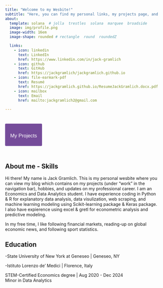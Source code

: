 ```yaml
---
title: "Welcome to my Wesbite!" 
subtitle: "Here, you can find my personal links, my projects page, and information about me."
about:
  template: solana  # jolla  trestles  solana  marquee  broadside
  image: img/profile.png
  image-width: 16em
  image-shape: rounded # rectangle  round  roundedZ

  links:
    - icon: linkedin
      text: LinkedIn
      href: https://www.linkedin.com/in/jack-gramlich
    - icon: github
      text: GitHub 
      href: https://jackgramlich/jackgramlich.github.io
    - icon: file-earmark-pdf
      text: Resumé
      href: https://jackgramlich.github.io/ResumeJackGramlich.docx.pdf
    - icon: mailbox
      text: Email
      href: mailto:jackgramlich2@gmail.com
  
--- 
```


:::{.btn .btn-primary style="font-size: 1.2em; padding: 0.4em 1em; background-color: #754c9a; color: #d3d3d3; border-radius: 3px; font-weight: 500; display: inline-block; margin-top: 1.5em; margin-bottom: 1.5em; text-decoration: none; font-family: Arial, sans-serif; text-align: center; transition: background-color 0.3s ease; line-height: 1.5em;" onmouseover="this.style.backgroundColor='#8b5fbf'" onmouseout="this.style.backgroundColor='#754c9a'"}
<a href="project-listing.html" style="color: #FFFFFF; text-decoration: none; display: inline-block; width: 100%; position: relative; top: 0.2em;">My Projects</a>
:::

## About me - Skills

Hi there! My name is Jack Gramlich. This is my personal wesbite where you can view my blog which contains on my projects (under "work" in the navigation bar), hobbies, and updates on my professional career. I am an Economics and Data Analytics student. I have experience coding in Python & R for explanatory data analysis, data visulization, web scraping, and machine learning modeling using Scikit-learning package & Keras package. I also have expierence using excel & gretl for econometric analysis and predictive modeling. <br>
 
In my free time, I like following financial markets, reading-up on global economic news, and following sport statistics. 


## Education

-State University of New York at Geneseo | Geneseo, NY <br>

-Istituto Lorenzo de'​ Medici | Florence, Italy <br>

STEM-Certified Economics degree | Aug 2020 - Dec 2024 <br>
Minor in Data Analytics





